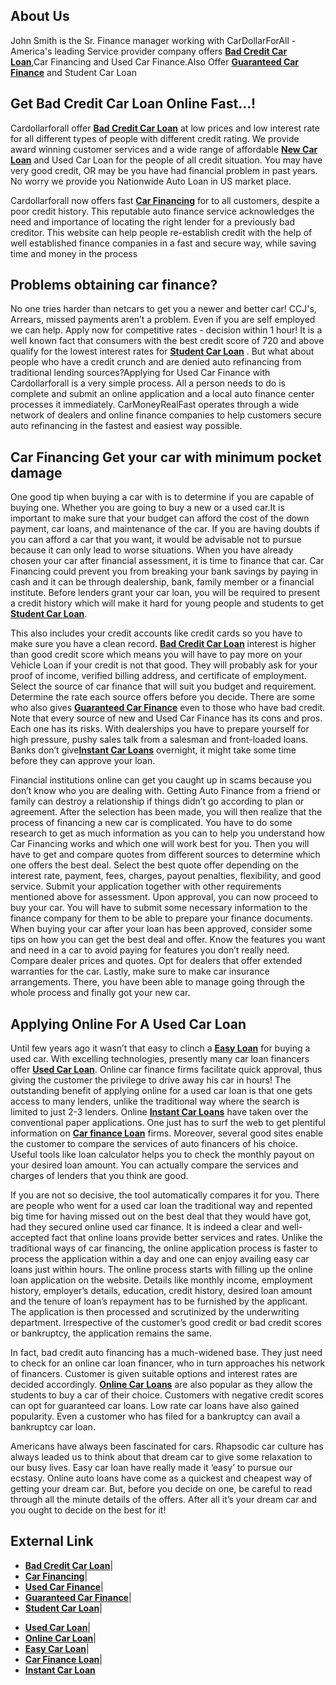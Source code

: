 == '''About Us''' ==

John Smith is the Sr. Finance manager working with CarDollarForAll - America's leading  Service provider company offers [http://www.cardollarsforall.com '''Bad Credit Car Loan'''],Car Financing 
and Used Car Finance.Also Offer [http://www.cardollarsforall.com '''Guaranteed Car Finance'''] 
and Student Car Loan



== '''Get Bad Credit Car Loan Online Fast...!''' ==

 
Cardollarforall  offer [http://www.cardollarsforall.com '''Bad Credit Car Loan'''] at low prices 
and low interest rate for all different types of people with different credit rating. We provide award winning customer services and a wide range of affordable  [http://www.cardollarsforall.com '''New Car Loan'''] and Used Car Loan  for the people of all credit situation. You may have very 
good credit, OR may be you have had financial problem in past years. No worry we provide you Nationwide Auto Loan in US market place. 

Cardollarforall now offers fast [http://www.cardollarsforall.com ''' Car Financing'''] for  to all customers, despite a poor credit history. This reputable auto finance service acknowledges the need and importance of locating the right lender for a previously bad creditor. This website can help people re-establish credit with the help of well established finance companies in a fast and secure way, while saving time and money in the process 


== '''Problems obtaining car finance?''' ==
 

No one tries harder than netcars to get you a newer and better car! CCJ's, Arrears, missed payments aren’t a problem. Even if you are self employed we can help. Apply now for competitive rates - decision within 1 hour! It is a well known fact that consumers with the best credit score of 720 and above qualify for the lowest interest rates for   [http://www.cardollarsforall.com '''Student Car Loan'''] . But what about people who have a credit crunch and are denied auto refinancing from traditional lending sources?Applying for   Used Car Finance  with Cardollarforall  is a very simple process. All a person needs to do is complete and submit an online application and a local auto finance center processes it immediately. CarMoneyRealFast operates through a wide network of dealers and online finance companies to help customers secure auto refinancing in the fastest and easiest way possible. 


== '''Car Financing Get your car with minimum pocket damage''' ==
 
One good tip when buying a car with is to determine if you are capable of buying one. Whether you are going to buy a new or a used car.It is important to make sure that your budget can afford the cost of the down payment, car loans, and maintenance of the car. If you are having doubts if you can afford a car that you want, it would be advisable not to pursue because it can only lead to worse situations. When you have already chosen your car after financial assessment, it is time to finance that car. Car Financing could prevent you from breaking your bank savings by paying in cash and it can be through dealership, bank, family member or a financial institute. Before lenders grant your car loan, you will be required to present a credit history which will make it hard for young people and students to get [http://www.cardollarsforall.com '''Student Car Loan''']. 

This also includes your credit accounts like credit cards so you have to make sure you have a clean record. [http://www.cardollarsforall.com '''Bad Credit Car Loan'''] interest is higher than good credit score which means you will have to pay more on your Vehicle Loan if your credit is not that good. They will probably ask for your proof of income, verified billing address, and certificate of employment. Select the source of car finance that will suit you budget and requirement. Determine the rate each source offers before you decide. There are some who also gives [http://www.cardollarsforall.com '''Guaranteed Car Finance'''] even to those who have bad credit. Note that every source of new and Used Car Finance has its cons and pros. Each one has its risks. With dealerships you have to prepare yourself for high pressure, pushy sales talk from a salesman and front-loaded loans. Banks don’t give[http://www.cardollarsforall.com  '''Instant Car Loans'''] overnight, it might take some time before they can approve your loan. 

Financial institutions online can get you caught up in scams because you don’t know who you are dealing with. Getting Auto Finance from a friend or family can destroy a relationship if things didn’t go according to plan or agreement. After the selection has been made, you will then realize that the process of financing a new car is complicated. You have to do some research to get as much information as you can to help you understand how Car Financing works and which one will work best for you. Then you will have to get and compare quotes from different sources to determine which one offers the best deal. Select the best quote offer depending on the interest rate, payment, fees, charges, payout penalties, flexibility, and good service. Submit your application together with other requirements mentioned above for assessment. Upon approval, you can now proceed to buy your car. You will have to submit some necessary information to the finance company for them to be able to prepare your finance documents. When buying your car after your loan has been approved, consider some tips on how you can get the best deal and offer. Know the features you want and need in a car to avoid paying for features you don’t really need. Compare dealer prices and quotes. Opt for dealers that offer extended warranties for the car. Lastly, make sure to make car insurance arrangements. There, you have been able to manage going through the whole process and finally got your new car. 


== '''Applying Online For A Used Car Loan''' ==

Until few years ago it wasn’t that easy to clinch a [http://www.carmoneyrealfast.com '''Easy Loan'''] for buying a used car. With excelling technologies, presently many car loan financers offer  [http://www.carmoneyrealfast.com  '''Used Car Loan'''].     Online car finance firms facilitate quick approval, thus giving the customer the privilege to drive away his car in hours! The outstanding benefit of applying online for a used car loan is that one gets access to many lenders, unlike the traditional way where the search is limited to just 2-3 lenders. Online [http://www.carmoneyrealfast.com '''Instant Car Loans'''] have taken over the conventional paper applications. One just has to surf the web to get plentiful information on [http://www.carmoneyrealfast.com '''Car finance Loan'''] firms. Moreover, several good sites enable the customer to compare the services of auto financers of his choice. Useful tools like loan calculator helps you to check the monthly payout on your desired loan amount. You can actually compare the services and charges of lenders that you think are good.

If you are not so decisive, the tool automatically compares it for you. There are people who went for a used car loan the traditional way and repented big time for having missed out on the best deal that they would have got, had they secured online used car finance. It is indeed a clear and well-accepted fact that online loans provide better services and rates. Unlike the traditional ways of car financing, the online application process is faster to process the application within a day and one can enjoy availing easy car loans just within hours. The online process starts with filling up the online loan application on the website. Details like monthly income, employment history, employer’s details, education, credit history, desired loan amount and the tenure of loan’s repayment has to be furnished by the applicant. The application is then processed and scrutinized by the underwriting department. Irrespective of the customer’s good credit or bad credit scores or bankruptcy, the application remains the same. 

In fact, bad credit auto financing has a much-widened base. They just need to check for an online car loan financer, who in turn approaches his network of financers. Customer is given suitable options and interest rates are decided accordingly. [http://www.carmoneyrealfast.com '''Online Car Loans'''] are also popular as they allow the students to buy a car of their choice. Customers with negative credit scores can opt for guaranteed car loans. Low rate car loans have also gained popularity. Even a customer who has filed for a bankruptcy can avail a bankruptcy car loan. 

Americans have always been fascinated for cars. Rhapsodic car culture has always leaded us to think about that dream car to give some relaxation to our busy lives. Easy car loan have really made it ‘easy’ to pursue our ecstasy. Online auto loans have come as a quickest and cheapest way of getting your dream car. But, before you decide on one, be careful to read through all the minute details of the offers. After all it’s your dream car and you ought to decide on the best for it!


== '''External Link''' ==
*[http://www.cardollarsforall.com '''Bad Credit Car Loan''']|
*[http://www.cardollarsforall.com '''Car Financing''']|
*[http://www.cardollarsforall.com '''Used Car Finance''']|
*[http://www.cardollarsforall.com  '''Guaranteed Car Finance''']|
*[http://www.cardollarsforall.com  '''Student Car Loan''']|

*[http://www.carmoneyrealfast.com '''Used Car Loan''']|
*[http://www.carmoneyrealfast.com '''Online Car Loan''']|
*[http://www.carmoneyrealfast.com '''Easy Car Loan''']|
*[http://www.carmoneyrealfast.com '''Car Finance Loan''']|
*[http://www.carmoneyrealfast.com '''Instant Car Loan''']
